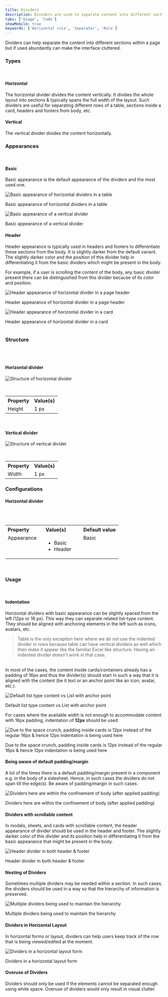 ```yaml
---
title: Dividers
description: Dividers are used to separate content into different sections.
tabs: ['Usage', 'Code']
showMobile: true
keywords: ['Horizontal rule', 'Separator', 'Rule']
---
```


Dividers can help separate the content into different sections within a page but if used abundantly can make the interface cluttered.

### Types
<br/>

#### Horizontal
The horizontal divider divides the content vertically. It divides the whole layout into sections & typically spans the full width of the layout. Such dividers are useful for separating different rows of a table, sections inside a card, headers and footers from body, etc.
<Preview name="layout-divider-horizontal-basic-divider-in-card--basic-divider-in-card"/>

#### Vertical
The vertical divider divides the content horizontally.
<Preview name="layout-divider-vertical--vertical"/>

### Appearances
<br/>

#### Basic
Basic appearance is the default appearance of the dividers and the most used one.

![Basic appearance of horizontal dividers in a table](./images/dividers-1.png)
<Caption> Basic appearance of horizontal dividers in a table </Caption>

<br/>

![Basic appearance of a vertical divider](./images/dividers-2.png)
<Caption> Basic appearance of a vertical divider </Caption>

<br/>

#### Header
Header appearance is typically used in headers and footers to differentiate these sections from the body. It is slightly darker from the default variant. The slightly darker color and the position of this divider help in differentiating it from the basic dividers which might be present in the body.

For example, if a user is scrolling the content of the body, any basic divider present there can be distinguished from this divider because of its color and position.

![Header appearance of horizontal divider in a page header](./images/dividers-3.png)
<Caption> Header appearance of horizontal divider in a page header </Caption>

<br/>

![Header appearance of horizontal divider in a card](./images/dividers-4.png)
<Caption> Header appearance of horizontal divider in a card </Caption>

<br/>
<br/>

### Structure
<br/>
<br/>

 #### Horizontal divider

![Structure of horizontal divider](./images/horizontaldivider-structure.png)

<br/>
 
<table style="width: 100%">
 <tbody>
  <tr>
    <th style="width:50%; text-align: left;">Property</th>
    <th style="width:50%; text-align: left;">Value(s)</th>
  </tr>
  <tr style="vertical-align: top">
    <td>Height</td>
    <td>1 px</td>
  </tr>
 </tbody>
</table>

<br/>

#### Vertical divider

![Structure of vertical divider](./images/verticaldivider-structure.png)

<br/>
 
<table style="width: 100%">
 <tbody>
  <tr>
    <th style="width:50%; text-align: left;">Property</th>
    <th style="width:50%; text-align: left;">Value(s)</th>
  </tr>
  <tr style="vertical-align: top">
    <td>Width</td>
    <td>1 px</td>
  </tr>
 </tbody>
</table>

### Configurations


#### Horizontal divider
<br/>
<br/>

<table style="width: 100%">
  <tbody>
    <tr>
      <th style="width:33%; text-align: left;">Property</th>
      <th style="width:33%; text-align: left;">Value(s)</th>
      <th style="width:33%; text-align: left;">Default value</th>
    </tr>
    <tr style="vertical-align: top">
      <td>Appearance</td>
      <td>
          <ul>
              <li>Basic</li>
              <li>Header</li>
          </ul>
      </td>
      <td>Basic</td>
    </tr>
  </tbody>
</table>
<br/>


### Usage
<br/>

#### Indentation
Horizontal dividers with basic appearance can be slightly spaced from the left (12px or 16 px). This way they can separate related list-type content. They should be aligned with anchoring elements in the left such as icons, avatars, etc.
<Preview name="layout-divider-indented--indented"/>

> Table is the only exception here where we do not use the indented divider in rows because table can have vertical dividers as well which then make it appear like the familiar Excel like structure. Having an indented divider doesn't work in that case.

<br/>
In most of the cases, the content inside cards/containers already has a padding of 16px and thus the divider(s) should start in such a way that it is aligned with the content (be it text or an anchor point like an icon, avatar, etc.).

![Default list type content vs List with anchor point](./images/dividers-5.png)
<Caption> Default list type content vs List with anchor point </Caption>
<br/>

For cases where the available width is not enough to accommodate content with 16px padding, indentation of **12px** should be used.

![Due to the space crunch, padding inside cards is 12px instead of the regular 16px & hence 12px indentation is being used here](./images/dividers-6.png)
<Caption> Due to the space crunch, padding inside cards is 12px instead of the regular 16px & hence 12px indentation is being used here </Caption>
<br/>

#### Being aware of default padding/margin
A lot of the times there is a default padding/margin present in a component e.g. in the body of a sidesheet. Hence, in such cases the dividers do not span till the edge(s). Be aware of padding/margin in such cases.

![Dividers here are within the confinement of body (after applied padding)](./images/dividers-7.png)
<Caption> Dividers here are within the confinement of body (after applied padding) </Caption>
<br/>

#### Dividers with scrollable content
In modals, sheets, and cards with scrollable content, the header appearance of divider should be used in the header and footer. The slightly darker color of this divider and its position help in differentiating it from the basic appearance that might be present in the body.

![Header divider in both header & footer](./images/dividers-8.png)
<Caption> Header divider in both header & footer </Caption>
<br/>

#### Nesting of Dividers
Sometimes multiple dividers may be needed within a section. In such cases, the dividers should be used in a way so that the hierarchy of information is preserved.

![Multiple dividers being used to maintain the hierarchy](./images/dividers-9.png)
<Caption> Multiple dividers being used to maintain the hierarchy </Caption>
<br/>

#### Dividers in Horizontal Layout
In horizontal forms or layout, dividers can help users keep track of the row that is being viewed/edited at the moment.

![Dividers in a horizontal layout form](./images/dividers-10.png)
<Caption> Dividers in a horizontal layout form </Caption>
<br/>

#### Overuse of Dividers
Dividers should only be used if the elements cannot be separated enough using white space. Overuse of dividers would only result in visual clutter. 